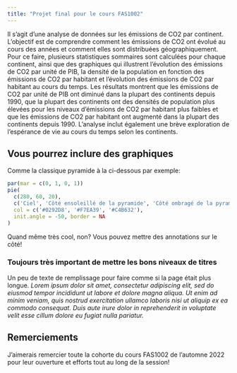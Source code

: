 ```yaml
---
title: "Projet final pour le cours FAS1002"
---
```


Il s'agit d'une analyse de données sur les émissions de CO2 par continent. L'objectif est de comprendre comment les émissions de CO2 ont évolué au cours des années et comment elles sont distribuées géographiquement. Pour ce faire, plusieurs statistiques sommaires sont calculées pour chaque continent, ainsi que des graphiques qui illustrent l'évolution des émissions de CO2 par unité de PIB, la densité de la population en fonction des émissions de CO2 par habitant et l'évolution des émissions de CO2 par habitant au cours du temps. Les résultats montrent que les émissions de CO2 par unité de PIB ont diminué dans la plupart des continents depuis 1990, que la plupart des continents ont des densités de population plus élevées pour les niveaux d'émissions de CO2 par habitant plus faibles et que les émissions de CO2 par habitant ont augmenté dans la plupart des continents depuis 1990. L'analyse inclut également une brève exploration de l'espérance de vie au cours du temps selon les continents.

## Vous pourrez inclure des graphiques

Comme la classique pyramide à la ci-dessous par exemple:

```r
par(mar = c(0, 1, 0, 1))
pie(
  c(280, 60, 20),
  c('Ciel', 'Côté ensoleillé de la pyramide', 'Côté ombragé de la pyramide'),
  col = c('#0292D8', '#F7EA39', '#C4B632'),
  init.angle = -50, border = NA
)
```

<aside>Quand même très cool, non? Vous pouvez mettre des annotations sur le côté!</aside>

### Toujours très important de mettre les bons niveaux de titres

Un peu de texte de remplissage pour faire comme si la page était plus longue. *Lorem ipsum dolor sit amet, consectetur adipiscing elit, sed do eiusmod tempor incididunt ut labore et dolore magna aliqua. Ut enim ad minim veniam, quis nostrud exercitation ullamco laboris nisi ut aliquip ex ea commodo consequat. Duis aute irure dolor in reprehenderit in voluptate velit esse cillum dolore eu fugiat nulla pariatur.*

## Remerciements {.appendix}

J'aimerais remercier toute la cohorte du cours FAS1002 de l'automne 2022 pour leur ouverture et efforts tout au long de la session!
